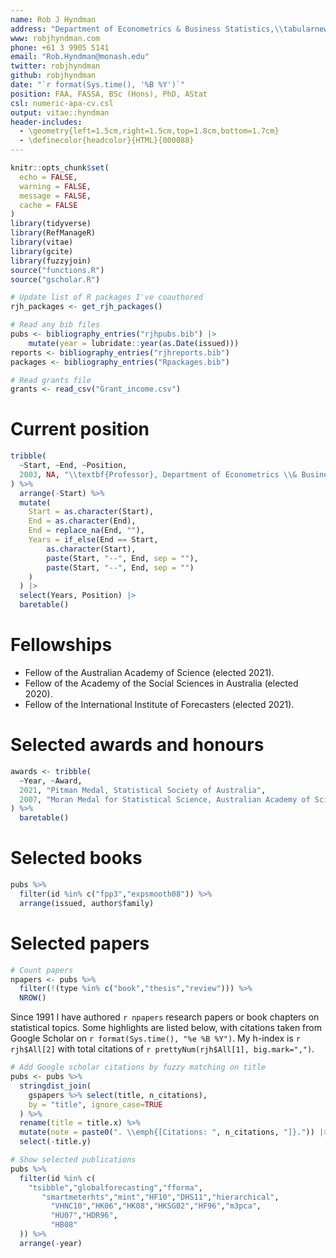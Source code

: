 ```yaml
---
name: Rob J Hyndman
address: "Department of Econometrics & Business Statistics,\\tabularnewline Monash University, VIC 3800, Australia."
www: robjhyndman.com
phone: +61 3 9905 5141
email: "Rob.Hyndman@monash.edu"
twitter: robjhyndman
github: robjhyndman
date: "`r format(Sys.time(), '%B %Y')`"
position: FAA, FASSA, BSc (Hons), PhD, AStat
csl: numeric-apa-cv.csl
output: vitae::hyndman
header-includes:
  - \geometry{left=1.5cm,right=1.5cm,top=1.8cm,bottom=1.7cm}
  - \definecolor{headcolor}{HTML}{000088}
---
```


\titlespacing{\section}{0pt}{1.ex}{0.5ex}
\fontsize{10}{11.5}\sf
\thispagestyle{empty}
\enlargethispage*{0.5cm}

```r
knitr::opts_chunk$set(
  echo = FALSE,
  warning = FALSE,
  message = FALSE,
  cache = FALSE
)
library(tidyverse)
library(RefManageR)
library(vitae)
library(gcite)
library(fuzzyjoin)
source("functions.R")
source("gscholar.R")

# Update list of R packages I've coauthored
rjh_packages <- get_rjh_packages()

# Read any bib files
pubs <- bibliography_entries("rjhpubs.bib") |>
    mutate(year = lubridate::year(as.Date(issued)))
reports <- bibliography_entries("rjhreports.bib")
packages <- bibliography_entries("Rpackages.bib")

# Read grants file
grants <- read_csv("Grant_income.csv")
```

# Current position

```r
tribble(
  ~Start, ~End, ~Position,
  2003, NA, "\\textbf{Professor}, Department of Econometrics \\& Business Statistics, Monash University"
) %>%
  arrange(-Start) %>%
  mutate(
    Start = as.character(Start),
    End = as.character(End),
    End = replace_na(End, ""),
    Years = if_else(End == Start,
        as.character(Start),
        paste(Start, "--", End, sep = ""),
        paste(Start, "--", End, sep = "")
    )
  ) |>
  select(Years, Position) |>
  baretable()
```

# Fellowships

  * Fellow of the Australian Academy of Science (elected 2021).
  * Fellow of the Academy of the Social Sciences in Australia (elected 2020).
  * Fellow of the International Institute of Forecasters (elected 2021).

# Selected awards and honours

```r
awards <- tribble(
  ~Year, ~Award,
  2021, "Pitman Medal, Statistical Society of Australia",
  2007, "Moran Medal for Statistical Science, Australian Academy of Science"
) %>%
  baretable()
```

# Selected books

```r
pubs %>%
  filter(id %in% c("fpp3","expsmooth08")) %>%
  arrange(issued, author$family)
```

\vspace*{-0.2cm}

# Selected papers

```r
# Count papers
npapers <- pubs %>%
  filter(!(type %in% c("book","thesis","review"))) %>%
  NROW()
```

Since 1991 I have authored `r npapers` research papers or book chapters on statistical topics. Some highlights are listed below, with citations taken from Google Scholar on `r format(Sys.time(), "%e %B %Y")`.  My h-index is `r rjh$All[2]` with total citations of `r prettyNum(rjh$All[1], big.mark=",")`.


```r
# Add Google scholar citations by fuzzy matching on title
pubs <- pubs %>%
  stringdist_join(
    gspapers %>% select(title, n_citations),
    by = "title", ignore_case=TRUE
  ) %>%
  rename(title = title.x) %>%
  mutate(note = paste0(". \\emph{[Citations: ", n_citations, "]}.")) |>
  select(-title.y)

# Show selected publications
pubs %>%
  filter(id %in% c(
    "tsibble","globalforecasting","fforma",
       "smartmeterhts","mint","HF10","DHS11","hierarchical",
         "VHNC10","HK06","HK08","HKSG02","HF96","m3pca",
         "HU07","HDR96",
         "HB08"
  )) %>%
  arrange(-year)
```
